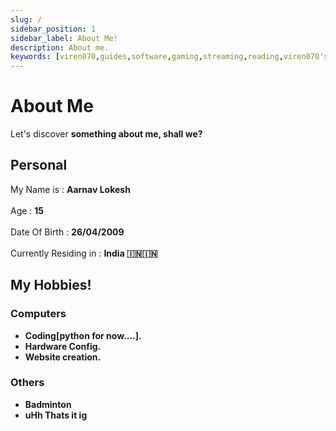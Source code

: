 ```yaml
---
slug: /
sidebar_position: 1
sidebar_label: About Me!
description: About me.
keywords: [viren070,guides,software,gaming,streaming,reading,viren070's guides,stremio,aniyomi,plutonium]
---
```



# About Me

Let's discover **something about me, shall we?**

## Personal

My Name is : **Aarnav Lokesh** <br></br>
Age : **15** <br></br>
Date Of Birth : **26/04/2009**<br></br>
Currently Residing in : **India 🇮🇳🇮🇳**

## My Hobbies!

### Computers
  - **Coding[python for now....].**
  - **Hardware Config.**
  - **Website creation.**

### Others
  - **Badminton**
  - **uHh Thats it ig**

